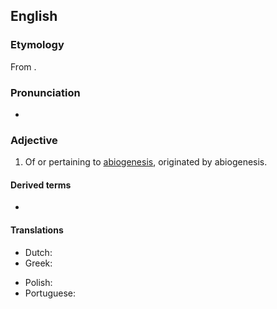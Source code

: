 ==English==

===Etymology===
From {{af|en|abiogenesis|-ic}}.

===Pronunciation===
* {{a|US}} {{IPA|en|/ˌeɪ.bai.oʊ.d͡ʒəˈnɛt.ɪk/}}

===Adjective===
{{en-adj|-}}

# {{lb|en|biology}} Of or pertaining to [[abiogenesis]], originated by abiogenesis.

====Derived terms====
{{der-top}}
* {{l|en|abiogenetically}}
{{der-mid}}
{{der-bottom}}

====Translations====
{{trans-top|pertaining to or originated by abiogenesis}}
* Dutch: {{t|nl|abiogenetisch}}
* Greek: {{t+|el|αβιογενετικός}}
{{trans-mid}}
* Polish: {{t+|pl|abiogenny}}
* Portuguese: {{t|pt|abiogenético}}
{{trans-bottom}}